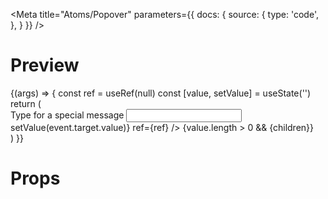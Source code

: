 
<Meta
  title="Atoms/Popover"
  parameters={{
    docs: {
      source: {
        type: 'code',
      },
    }
  }}
/>

# Preview

<Preview>
  <Story
    name="Popover"
    args={{
      children: 'Whoa! Look at me!',
    }}
  >
    {(args) => {
      const ref = useRef(null)
      const [value, setValue] = useState('')
      return (
        <div>
          <label>
            <span>Type for a special message</span>
            <Input
              type="text"
              onChange={(event) => setValue(event.target.value)}
              ref={ref}
            />
          </label>
          {value.length > 0 && <Popover targetRef={ref}>{children}</Popover>}
        </div>
      )
    }}
  </Story>
</Preview>

# Props

<ArgsTable of={Popover} />
